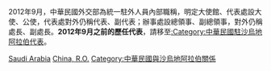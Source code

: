 2012年9月，中華民國外交部為統一駐外人員內部職稱，明定大使館、代表處設大使、公使，代表處對外仍稱代表、副代表；辦事處設總領事、副總領事，對外仍稱處長、副處長。'''2012年9月之前的歷任代表'''，請移至[[:Category:中華民國駐沙烏地阿拉伯代表|:Category:中華民國駐沙烏地阿拉伯代表]]。

[[Category:中華民國駐亞洲大使|Saudi Arabia]]
[[Category:駐沙烏地阿拉伯大使|China, R.O.]]
[[Category:中華民國與沙烏地阿拉伯關係|Category:中華民國與沙烏地阿拉伯關係]]
